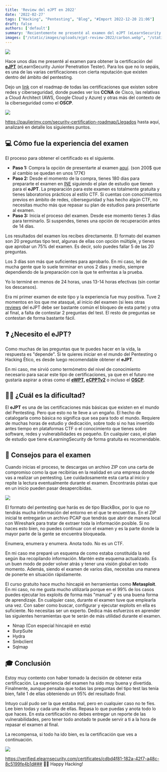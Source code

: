 ```yaml
---
title: 'Review del eJPT en 2022'
date: '2022-02-27'
tags: ["Hacking", "Pentesting", "Blog", "#Import 2022-12-20 21:06"]
draft: false
authors: ['default']
summary: 'Recientemente me presenté al examen del eJPT (eLearnSecurity Junior Penetration Tester), una certificación de prestigio en el ámbito del pentesting. El proceso consta de la compra de la opción de examen, seguido de un periodo de preparación en los laboratorios prácticos de INE y finalmente la realización del examen en un plazo de 3 días. El examen consiste en 20 preguntas tipo test y se necesita aprobar al menos el 75% para obtener la certificación. A pesar de ser una certificación básica, requiere de un estudio y dedicación previos. Durante el examen, es importante leer atentamente las instrucciones y realizar un esquema de la red para tener una visión global. Se recomienda familiarizarse con herramientas como Nmap, BurpSuite, Hydra, Smbclient y Sqlmap. Personalmente, la experiencia del examen fue positiva y estoy satisfecho con el resultado obtenido. ¡Feliz hacking!'
images: ["/static/images/uploads/ejpt-review-2022/carbon.webp", "/static/images/uploads/ejpt-review-2022/image-27.webp", "/static/images/uploads/ejpt-review-2022/image-28.webp", "/static/images/uploads/ejpt-review-2022/image-30.webp"]
---
```


![](/static/images/uploads/ejpt-review-2022/carbon.webp)

Hace unos días me presenté al examen para obtener la certificación del [**eJPT**](https://elearnsecurity.com/product/ejpt-certification/) (eLearnSecurity Junior Penetration Tester). Para los que no lo sepáis, es una de las varias certificaciones con cierta reputación que existen dentro del ámbito del pentesting.

Dejo un [link](https://pauljerimy.com/security-certification-roadmap/) con el roadmap de todas las certificaciones que existen sobre redes y ciberseguridad, donde puedes ver los **CCNA** de Cisco, las relativas a Cloud Architect (AWS, Google Cloud y Azure) y otras más del contexto de la ciberseguridad como el **OSCP**.

![](/static/images/uploads/ejpt-review-2022/image-27.webp)

https://pauljerimy.com/security-certification-roadmap/Llegados hasta aquí, analizaré en detalle los siguientes puntos.

💻 Cómo fue la experiencia del examen
------------------------------------

El proceso para obtener el certificado es el siguiente.

* **Paso 1:** Compra la opción de presentarte al examen [aquí](https://elearnsecurity.com/?post_type=product&p=10890). (son 200$ que al cambio se quedan en unos 177€)
* **Paso 2:** Desde el momento de la compra, tienes 180 días para prepararte el examen en [INE](https://my.ine.com/path/a223968e-3a74-45ed-884d-2d16760b8bbd) siguiendo el plan de estudio que tienen para el **eJPT**. La preparación para este examen es totalmente gratuita y tienes laboratorios prácticos al estilo CTF. Si cuentas con conocimientos previos en ámbito de redes, ciberseguridad y has hecho algún CTF, no necesitas mucho más que repasar su plan de estudios para presentarte al examen.
* **Paso 3:** Inicia el proceso del examen. Desde ese momento tienes 3 días para terminarlo. Si suspendes, tienes una opción de recuperación antes de 14 días.

Los resultados del examen los recibes directamente. El formato del examen son 20 preguntas tipo test, algunas de ellas con opción múltiple, y tienes que aprobar un 75% del examen. Es decir, solo puedes fallar 5 de las 20 preguntas.

 Los 3 días son más que suficientes para aprobarlo. En mi caso, leí de mucha gente que lo suele terminar en unos 2 días y medio, siempre dependiendo de la preparación con la que te enfrentas a la prueba.

Yo lo terminé en menos de 24 horas, unas 13-14 horas efectivas (sin contar los descansos).

Era mi primer examen de este tipo y la experiencia fue muy positiva. Tuve 2 momentos en los que me atasqué, al inicio del examen (si lees otras [reviews](https://www.reddit.com/r/eLearnSecurity/comments/jhbx2d/ejpt_routing_advice/) del eJPT debe ser bastante común el bloqueo de esta parte) y otra al final, a falta de contestar 2 preguntas del test. El resto de preguntas se contestan de forma bastante fácil.

❓ ¿Necesito el eJPT?
--------------------

Como muchas de las preguntas que te puedes hacer en la vida, la respuesta es "depende". Si te quieres iniciar en el mundo del Pentesting o Hacking Ético, es desde luego recomendable obtener el **eJPT**.

En mi caso, me sirvió como termómetro del nivel de conocimiento necesario para sacar este tipo de certificaciones, ya que en el futuro me gustaría aspirar a otras como el [**eWPT**](https://elearnsecurity.com/product/ewpt-certification/)**, [eCPPTv2](https://elearnsecurity.com/product/ecpptv2-certification/)** o incluso el [**OSCP**](https://www.offensive-security.com/pwk-oscp/).

🏋️‍♂️ ¿Cuál es la dificultad?
-----------------------------

El **eJPT** es una de las certificaciones más básicas que existen en el mundo del Pentesting. Pero que esto no te lleve a un engaño. El hecho de catalogarla como básica no significa que sea para todo el mundo. Requiere de muchas horas de estudio y dedicación, sobre todo si no has invertido antes tiempo en plataformas CTF o el conocimiento que tienes sobre software, redes y vulnerabilidades es pequeño. En cualquier caso, el plan de estudio que tiene eLearningSecurity de forma gratuita es recomendable.

🔑 Consejos para el examen
-------------------------

Cuando inicias el proceso, te descargas un archivo ZIP con una carta de compromiso como la que recibirías en la realidad en una empresa donde vas a realizar un pentesting. Lee cuidadosamente esta carta al inicio y repite la lectura eventualmente durante el examen. Encontrarás pistas que en un inicio pueden pasar desapercibidas.

![](/static/images/uploads/ejpt-review-2022/image-28.webp)

El formato del pentesting que harás es de tipo BlackBox, por lo que no tendrás mucha información del entorno en el que te encuentras. En el ZIP inicial te entregarán un archivo PCAP que tendrás que abrir de manera local con Wireshark para tratar de extraer toda la información posible. Si no haces esto bien, no puedes continuar con el examen y es la parte donde la mayor parte de la gente se encuentra bloqueada.


 Enumera, enumera y enumera. Anota todo. No es un CTF.

En mi caso me preparé un esquema de como estaba constituida la red según iba recopilando información. Mantén este esquema actualizado. Es un buen modo de poder volver atrás y tener una visión global en todo momento. Además, siendo el examen de varios días, necesitas una manera de ponerte en situación rápidamente.

El curso gratuito hace mucho hincapié en herramientas como **Metasploit**. En mi caso, no me gusta mucho utilizarla porque en el 99% de los casos puedes ejecutar los exploits de forma más "manual" y es una buena forma de aprendizaje. En cualquier caso, durante el examen tuve que emplearla una vez. Con saber como buscar, configurar y ejecutar exploits en ella es suficiente. No necesitas ser un experto. Dedica más esfuerzos en aprender las siguientes herramientas que te serán de más utilidad durante el examen.

* Nmap (Con especial hincapié en esta)
* BurpSuite
* Hydra
* Smbclient
* Sqlmap

🎓 Conclusión
------------

Estoy muy contento con haber tomado la decisión de obtener esta certificación. La experiencia del examen ha sido muy buena y divertida. Finalmente, aunque pensaba que todas las preguntas del tipo test las tenía bien, fallé 1 de ellas obteniendo un 95% del resultado final.

Intuyo cuál pudo ser la que estaba mal, pero en cualquier caso no te fíes. Lee bien todas y cada una de ellas. Repasa lo que puedas y anota todo lo que haces. En esta certificación no debes entregar un reporte de las vulnerabilidades, pero tener todo anotado te puede servir a ti a la hora de repasar el examen al final.

La recompensa, si todo ha ido bien, es la certificación que ves a continuación.

![](/static/images/uploads/ejpt-review-2022/image-30.webp)

https://verified.elearnsecurity.com/certificates/cdbd4f81-182a-42f7-a48c-8c5199fe4b1d### 👨‍💻 Happy Hacking!

